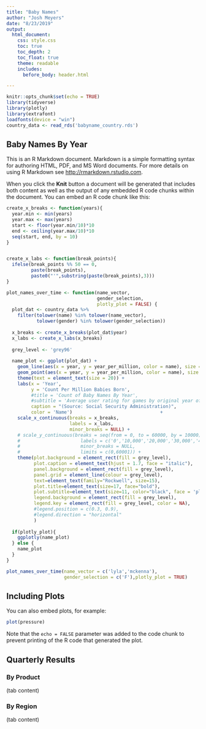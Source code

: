 ```yaml
---
title: "Baby Names"
author: "Josh Meyers"
date: "8/23/2019"
output:
  html_document:
    css: style.css
    toc: true
    toc_depth: 2
    toc_float: true
    theme: readable 
    includes:
      before_body: header.html

---
```



```r
knitr::opts_chunk$set(echo = TRUE)
library(tidyverse)
library(plotly)
library(extrafont)
loadfonts(device = "win")
country_data <- read_rds('babyname_country.rds')
```



## Baby Names By Year

This is an R Markdown document. Markdown is a simple formatting syntax for authoring HTML, PDF, and MS Word documents. For more details on using R Markdown see <http://rmarkdown.rstudio.com>.

When you click the **Knit** button a document will be generated that includes both content as well as the output of any embedded R code chunks within the document. You can embed an R code chunk like this:


```r
create_x_breaks <- function(years){
  year.min <- min(years)
  year.max <- max(years)
  start <- floor(year.min/10)*10
  end <- ceiling(year.max/10)*10
  seq(start, end, by = 10)
}


create_x_labs <- function(break_points){
  ifelse(break_points %% 50 == 0,
         paste(break_points),
         paste0("'",substring(paste(break_points),3)))
}

plot_names_over_time <- function(name_vector,
                                 gender_selection,
                                 plotly_plot = FALSE) {
  plot_dat <- country_data %>% 
    filter(tolower(name) %in% tolower(name_vector),
           tolower(gender) %in% tolower(gender_selection))
  
  x_breaks <- create_x_breaks(plot_dat$year)
  x_labs <- create_x_labs(x_breaks)
  
  grey_level <- 'grey96'
  
  name_plot <- ggplot(plot_dat) +
    geom_line(aes(x = year, y = year_per_million, color = name), size = .8) + 
    geom_point(aes(x = year, y = year_per_million, color = name), size = 1.2) +
    theme(text = element_text(size = 20)) +
    labs(x = 'Year',
         y = 'Count Per Million Babies Born',
         #title = 'Count of Baby Names By Year',
         #subtitle = 'Average user rating for games by original year of production',
         caption = "(Source: Social Security Administration)",
         color = 'Name')                                +
    scale_x_continuous(breaks = x_breaks,
                       labels = x_labs,
                       minor_breaks = NULL) +
    # scale_y_continuous(breaks = seq(from = 0, to = 60000, by = 10000),
    #                      labels = c('0','10,000','20,000','30,000','40,000','50,000','60,000'),
    #                      minor_breaks = NULL,
    #                      limits = c(0,60001)) +
    theme(plot.background = element_rect(fill = grey_level),
          plot.caption = element_text(hjust = 1.7, face = "italic"),
          panel.background = element_rect(fill = grey_level),
          panel.grid = element_line(colour = grey_level),
          text=element_text(family="Rockwell", size=15),
          plot.title=element_text(size=17, face="bold"),
          plot.subtitle=element_text(size=11, color="black", face = 'plain'),
          legend.background = element_rect(fill = grey_level),
          legend.key = element_rect(fill = grey_level, color = NA),
          #legend.position = c(0.3, 0.9),
          #legend.direction = "horizontal"
          ) 
  
  if(plotly_plot){
    ggplotly(name_plot)
  } else {
    name_plot
  }
}

plot_names_over_time(name_vector = c('lyla','mckenna'), 
                     gender_selection = c('F'),plotly_plot = TRUE)
```

## Including Plots

You can also embed plots, for example:

```r
plot(pressure)
```

Note that the `echo = FALSE` parameter was added to the code chunk to prevent printing of the R code that generated the plot.

## Quarterly Results {.tabset}

### By Product

(tab content)

### By Region

(tab content)
